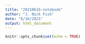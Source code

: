 ```yaml
---
title: "20210616-notebook"
author: "J. Nick Fisk"
date: "6/16/2021"
output: html_document
---
```


```r
knitr::opts_chunk$set(echo = TRUE)
```

